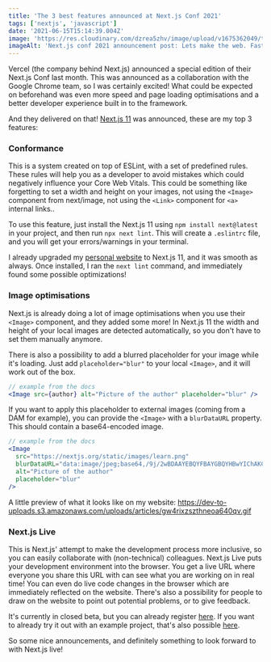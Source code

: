 ```yaml
---
title: 'The 3 best features announced at Next.js Conf 2021'
tags: ['nextjs', 'javascript']
date: '2021-06-15T15:14:39.004Z'
image: 'https://res.cloudinary.com/dzrea5zhv/image/upload/v1675362049/twitter-card-oct-21_bw74kk.jpg'
imageAlt: 'Next.js conf 2021 announcement post: Lets make the web. Faster.'
---
```


Vercel (the company behind Next.js) announced a special edition of their Next.js
Conf last month. This was announced as a collaboration with the Google Chrome team,
so I was certainly excited! What could be expected on beforehand was even more speed
and page loading optimisations and a better developer experience built in to the
framework.

And they delivered on that!
[Next.js 11](https://nextjs.org/blog/next-11) was announced, these are my top 3 features:

### Conformance

This is a system created on top of ESLint, with a set of predefined rules.
These rules will help you as a developer to avoid mistakes which could negatively influence your Core Web Vitals.
This could be something like forgetting to set a width and height on your images, not using the `<Image>` component from next/image, not using the `<Link>` component for `<a>` internal links..

To use this feature, just install the Next.js 11 using `npm install next@latest` in your project, and then run `npx next lint`.
This will create a `.eslintrc` file, and you will get your errors/warnings in your terminal.

I already upgraded my [personal website](https://thomasledoux.be) to Next.js 11, and it was smooth as always.
Once installed, I ran the `next lint` command, and immediately found some possible optimizations!

### Image optimisations

Next.js is already doing a lot of image optimisations when you use their `<Image>` component, and they added some more!
In Next.js 11 the width and height of your local images are detected automatically, so you don't have to set them manually anymore.

There is also a possibility to add a blurred placeholder for your image while it's loading.
Just add `placeholder="blur"` to your local `<Image>`, and it will work out of the box.

```jsx
// example from the docs
<Image src={author} alt="Picture of the author" placeholder="blur" />
```

If you want to apply this placeholder to external images (coming from a DAM for example), you can provide the `<Image>` with a `blurDataURL` property.
This should contain a base64-encoded image.

```jsx
// example from the docs
<Image
  src="https://nextjs.org/static/images/learn.png"
  blurDataURL="data:image/jpeg;base64,/9j/2wBDAAYEBQYFBAYGBQYHBwYIChAKCgkJChQODwwQFxQYGBcUFhYaHSUfGhsjHBYWICwgIyYnKSopGR8tMC0oMCUoKSj/2wBDAQcHBwoIChMKChMoGhYaKCgoKCgoKCgoKCgoKCgoKCgoKCgoKCgoKCgoKCgoKCgoKCgoKCgoKCgoKCgoKCgoKCj/wAARCAAIAAoDASIAAhEBAxEB/8QAFQABAQAAAAAAAAAAAAAAAAAAAAb/xAAhEAACAQMDBQAAAAAAAAAAAAABAgMABAUGIWEREiMxUf/EABUBAQEAAAAAAAAAAAAAAAAAAAMF/8QAGhEAAgIDAAAAAAAAAAAAAAAAAAECEgMRkf/aAAwDAQACEQMRAD8AltJagyeH0AthI5xdrLcNM91BF5pX2HaH9bcfaSXWGaRmknyJckliyjqTzSlT54b6bk+h0R//2Q=="
  alt="Picture of the author"
  placeholder="blur"
/>
```

A little preview of what it looks like on my website:
https://dev-to-uploads.s3.amazonaws.com/uploads/articles/gw4rixzszthneoa640qv.gif

### Next.js Live

This is Next.js' attempt to make the development process more inclusive, so you can easily collaborate with (non-technical) colleagues.
Next.js Live puts your development environment into the browser. You get a live URL where everyone you share this URL with can see what you are working on in real time!
You can even do live code changes in the browser which are immediately reflected on the website.
There's also a possibility for people to draw on the website to point out potential problems, or to give feedback.

It's currently in closed beta, but you can already register [here](https://nextjs.org/live).
If you want to already try it out with an example project, that's also possible [here](https://vercel.com/new/git/external?demo-description=An%20all-in-one%20starter%20kit%20for%20high-performance%20e-commerce%20sites.&demo-image=https%3A%2F%2Fbigcommerce-demo-asset-ksvtgfvnd.vercel.app%2Fbigcommerce.png&demo-title=Next.js%20Commerce&demo-url=https%3A%2F%2Fdemo.vercel.store&project-name=commerce&repository-name=commerce&repository-url=https%3A%2F%2Fgithub.com%2Fvercel%2Fcommerce%2Ftree%2Fcustom-checkout&live=1).

So some nice announcements, and definitely something to look forward to with Next.js live!

